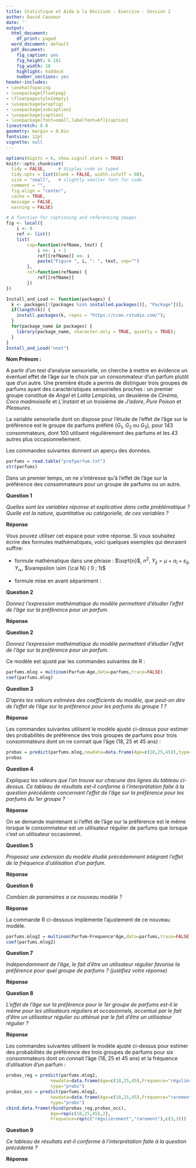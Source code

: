 ```yaml
---
title: Statistique et Aide à la Décision - Exercice - Session 2
author: David Causeur
date: ''
output:
  html_document:
    df_print: paged
  word_document: default
  pdf_document:
    fig_caption: yes
    fig_height: 6.181
    fig_width: 10
    highlight: haddock
    number_sections: yes
header-includes:
- \onehalfspacing
- \usepackage{floatpag}
- \floatpagestyle{empty}
- \usepackage{wrapfig}
- \usepackage{subcaption}
- \usepackage{caption}
- \usepackage[font=small,labelfont=bf]{caption}
linestretch: 0.8
geometry: margin = 0.8in
fontsize: 12pt
vignette: null
---
```


```r
options(digits = 6, show.signif.stars = TRUE)
knitr::opts_chunk$set(
  tidy = FALSE,     # display code as typed
  tidy.opts = list(blank = FALSE, width.cutoff = 60),
  size = "small",   # slightly smaller font for code
  comment = "",
  fig.align = "center",
  cache = TRUE,
  message = FALSE,
  warning = FALSE)
```

```r
# A function for captioning and referencing images
fig <- local({
    i <- 0
    ref <- list()
    list(
        cap=function(refName, text) {
            i <<- i + 1
            ref[[refName]] <<- i
            paste("Figure ", i, ": ", text, sep="")
        },
        ref=function(refName) {
            ref[[refName]]
        })
})
``` 


```r
Install_and_Load <- function(packages) {
  k <- packages[!(packages %in% installed.packages()[, "Package"])];
  if(length(k)) {
    install.packages(k, repos = "https://cran.rstudio.com/");
  }
  for(package_name in packages) {
    library(package_name, character.only = TRUE, quietly = TRUE);
  }
}
Install_and_Load("nnet")
```

  **Nom Prénom :**

  A partir d'un test d'analyse sensorielle, on cherche à mettre en évidence un éventuel effet de l'âge sur le choix par un consommateur d'un parfum plutôt que d'un autre. Une première étude a permis de distinguer trois groupes de parfums ayant des caractéristiques sensorielles proches : un premier groupe constitué de *Angel* et *Lolita Lempicka*, un deuxième de *Cinéma*, *Coco madmoiselle* et *L'instant* et un troisième de *J'adore*, *Pure Poison* et *Pleasures*.    
  
La variable sensorielle dont on dispose pour l'étude de l'effet de l'âge sur la préférence est le groupe de parfums préféré (*G*$_{1}$, *G*$_{2}$ ou *G*$_{3}$), pour 143 consommateurs, dont 100 utilisent régulièrement des parfums et les 43 autres plus occasionnellement.  

Les commandes suivantes donnent un aperçu des données.   
   
```r
parfums = read.table("prefparfum.txt")
str(parfums)
```

  Dans un premier temps, on ne s'intéresse qu'à l'effet de l'âge sur la préférence des consommateurs pour un groupe de parfums ou un autre.
  
**Question 1**

*Quelles sont les variables réponse et explicative dans cette problématique ? Quelle est la nature, quantitative ou catégorielle, de ces variables ?*

**Réponse**

Vous pouvez utiliser cet espace pour votre réponse. 
Si vous souhaitez écrire des formules mathématiques, voici quelques exemples qui devraient suffire:

* formule mathématique dans une phrase : $\sqrt{n}$, $n^{2}$, $Y_{ij}=\mu+\alpha_{i}+\varepsilon_{ij}$, $Y_{i\bullet}$, $\varepsilon \sim {\cal N} ( 0 ; 1)$ 

* formule mise en avant séparément :
\begin{eqnarray*}
\text{log} \frac{\pi(x)}{1-\pi(x)} & = & \beta_{0} + \beta_{1} x , \\
\text{log} \frac{\pi_{i}(x)}{1-\pi_{i}(x)} & = & \mu + \alpha_{i} + \beta_{1} x .
\end{eqnarray*}

**Question 2**

*Donnez l'expression mathématique du modèle permettant d'étudier l'effet de l'âge sur la préférence pour un parfum.*

**Réponse**

**Question 2**

*Donnez l'expression mathématique du modèle permettant d'étudier l'effet de l'âge sur la préférence pour un parfum.*

Ce modèle est ajusté par les commandes suivantes de R :
```r
parfums.mlog = multinom(Parfum~Age,data=parfums,trace=FALSE)
coef(parfums.mlog)
```

 **Question 3**

*D'après les valeurs estimées des coefficients du modèle, que peut-on dire de l'effet de l'âge sur la préférence pour les parfums du groupe 1 ?*

**Réponse**

Les commandes suivantes utilisent le modèle ajusté ci-dessus pour estimer des probabilités de préférence des trois groupes de parfums pour trois consommateurs dont on ne connait que l'âge (18, 25 et 45 ans) :
```r
probas = predict(parfums.mlog,newdata=data.frame(Age=c(18,25,45)),type="probs")
probas
```

**Question 4**

*Expliquez les valeurs que l'on trouve sur chacune des lignes du tableau ci-dessus. Ce tableau de résultats est-il conforme à l'interprétation faite à la question précédente concernant l'effet de l'âge sur la préférence pour les parfums du 1er groupe ?*

**Réponse**

On se demande maintenant si l'effet de l'âge sur la préférence est le même lorsque le consommateur est un utilisateur régulier de parfums que lorsque c'est un utilisateur occasionnel. 

**Question 5**

*Proposez une extension du modèle étudié précédemment intégrant l'effet de la fréquence d'utilisation d'un parfum.*

**Réponse**

**Question 6**

*Combien de paramètres a ce nouveau modèle ?*

**Réponse**

La commande R ci-dessous implémente l'ajustement de ce nouveau modèle.
   
```r
parfums.mlog2 = multinom(Parfum~Frequence*Age,data=parfums,trace=FALSE)
coef(parfums.mlog2)
```
   
**Question 7**

*Indépendamment de l'âge, le fait d'être un utilisateur régulier favorise la préférence pour quel groupe de parfums ? (justifiez votre réponse)*

**Réponse**

**Question 8**

*L'effet de l'âge sur la préférence pour le 1er groupe de parfums est-il le même pour les utilisateurs réguliers et occasionnels, accentué par le fait d'être un utilisateur régulier ou atténué par le fait d'être un utilisateur régulier ?*

**Réponse**

Les commandes suivantes utilisent le modèle ajusté ci-dessus pour estimer des probabilités de préférence des trois groupes de parfums pour six consommateurs dont on connait l'âge (18, 25 et 45 ans) et la fréquence d'utilsation d'un parfum :
```r
probas_reg = predict(parfums.mlog2,
                 newdata=data.frame(Age=c(18,25,45),Frequence="régulièrement"),
                 type="probs")
probas_occ = predict(parfums.mlog2,
                 newdata=data.frame(Age=c(18,25,45),Frequence="rarement"),
                 type="probs")
cbind.data.frame(rbind(probas_reg,probas_occ),
                 Age=rep(c(18,25,45),2),
                 Frequence=rep(c("régulièrement","rarement"),c(3,3)))
```

**Question 9**

*Ce tableau de résultats est-il conforme à l'interprétation faite à la question précédente ?*

**Réponse**
